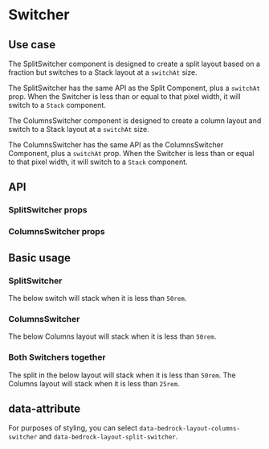 

<Meta title="Components/Switcher" />

# Switcher

## Use case

The SplitSwitcher component is designed to create a split layout based on a fraction but switches to a Stack layout at a `switchAt` size.

The SplitSwitcher has the same API as the Split Component, plus a `switchAt` prop. When the Switcher is less than or equal to that pixel width, it will switch to a `Stack` component.

The ColumnsSwitcher component is designed to create a column layout and switch to a Stack layout at a `switchAt` size.

The ColumnsSwitcher has the same API as the ColumnsSwitcher Component, plus a `switchAt` prop. When the Switcher is less than or equal to that pixel width, it will switch to a `Stack` component.

## API

### SplitSwitcher props

<ArgsTable of={SplitSwitcher} />

### ColumnsSwitcher props

<ArgsTable of={ColumnsSwitcher} />

## Basic usage

### SplitSwitcher

The below switch will stack when it is less than `50rem`.

<Preview withToolbar>
  <Story name="SplitSwitcher">
    <SplitSwitcher gutter="lg" fraction="1/2" switchAt="50rem">
      <Box />
      <Box />
    </SplitSwitcher>
  </Story>
</Preview>

### ColumnsSwitcher

The below Columns layout will stack when it is less than `50rem`.

<Preview withToolbar>
  <Story name="ColumnsSwitcher">
    <ColumnsSwitcher gutter="lg" columns={3} switchAt="50rem">
      <Box />
      <Box />
      <Box />
      <Column span={3}>
        <Box />
      </Column>
    </ColumnsSwitcher>
  </Story>
</Preview>

### Both Switchers together

The split in the below layout will stack when it is less than `50rem`. The Columns layout will stack when it is less than `25rem`.

<Preview withToolbar>
  <Story name="Both Switchers together">
    <SplitSwitcher gutter="lg" fraction="1/2" switchAt="50rem">
      <Box />
      <ColumnsSwitcher gutter="lg" columns={3} switchAt="25rem">
        <Box />
        <Box />
        <Box />
        <Column span={3}>
          <Box />
        </Column>
      </ColumnsSwitcher>
    </SplitSwitcher>
  </Story>
</Preview>

## data-attribute

For purposes of styling, you can select `data-bedrock-layout-columns-switcher` and `data-bedrock-layout-split-switcher`.
